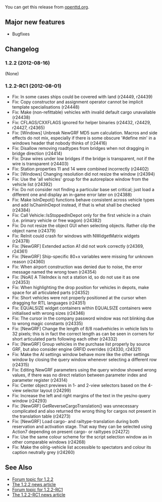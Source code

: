 
{{en/Archive/OpenTTD/Navigation}}
{{en/Archive/OpenTTD/NaviPrevNext|prev=en/Archive/OpenTTD/OpenTTD 1.2.1|next=en/Roadmap 1.3|date=2012-08-16}}

You can get this release from [http://www.openttd.org/en/download-stable openttd.org].

==Major new features==

* Bugfixes

==Changelog==

===1.2.2 (2012-08-16)===
(None)

===1.2.2-RC1 (2012-08-01)===

* Fix: In some cases ships could be covered with land {{en/Flyspray|5254}} (r24449, r24439)
* Fix: Copy constructor and assignment operator cannot be implicit template specialisations {{en/Flyspray|5255}} (r24448)
* Fix: Make (non-refittable) vehicles with invalid default cargo unavailable {{en/Flyspray|5256}} (r24438)
* Fix: CFLAGS/CXXFLAGS ignored for helper binaries (r24432, r24429, r24427, r24365)
* Fix: [Windows] Unbreak NewGRF MD5 sum calculation. Macros and side effects do not mix, especially if there is some obscure '#define min' in a windows header that nobody thinks of {{en/Flyspray|5231}} (r24416)
* Fix: Disallow removing roadtypes from bridges when not dragging in bridge direction {{en/Flyspray|5221}} (r24414)
* Fix: Draw wires under low bridges if the bridge is transparent, not if the wire is transparent (r24403)
* Fix: Station properties 11 and 14 were combined incorrectly {{en/Flyspray|5243}} (r24402)
* Fix: [Windows] Changing resolution did not resize the window (r24394)
* Fix: Use the 'all vehicles' group for the autoreplace window from the vehicle list {{en/Flyspray|5239}} (r24392)
* Fix: Do not consider not finding a particular base set critical; just load a different one and display an in-game error later on {{en/Flyspray|5233}} (r24388)
* Fix: Make IsInDepot() functions behave consistent across vehicle types and add IsChainInDepot instead, if that is what shall be checked {{en/Flyspray|5188}} (r24384)
* Fix: Call Vehicle::IsStoppedInDepot only for the first vehicle in a chain (i.e. primary vehicle or free wagon) (r24382)
* Fix: Do not resize the object GUI when selecting objects. Rather clip the object name (r24379)
* Fix: ReInit could crash for windows with NWidgetMatrix widgets {{en/Flyspray|5218}} (r24378)
* Fix: [NewGRF] Extended action A1 did not work correctly {{en/Flyspray|5227}} (r24369, r24361)
* Fix: [NewGRF] Ship-specific 80+x variables were missing for unknown reason {{en/Flyspray|5224}} (r24360)
* Fix: When airport construction was denied due to noise, the error message named the wrong town (r24354)
* Fix: [NoAI] A TileIndex is not a station id, so do not use it as one {{en/Flyspray|5215}} (r24353)
* Fix: When highlighting the drop position for vehicles in depots, make space for all articulated parts (r24352)
* Fix: Short vehicles were not properly positioned at the cursor when dragging for RTL languages (r24351)
* Fix: EQUALSIZE widget containers within EQUALSIZE containers were initialised with wrong sizes (r24346)
* Fix: The cursor in the company password window was not blinking due to wrong magic constants (r24335)
* Fix: [NewGRF] Change the length of 8/8 roadvehicles in vehicle lists to 32 pixels; this is in fact the correct length as can be seen in corners for short articulated parts following each other {{en/Flyspray|2553}} (r24332)
* Fix: [NewGRF] Group vehicles in the purchase list properly by source GRF, but also consider engine GRFID overrides {{en/Flyspray|4254}} (r24330, r24321)
* Fix: Make the AI settings window behave more like the other settings window by closing the query window whenever selecting a different row (r24315)
* Fix: Editing NewGRF parameters using the query window showed wrong values, if there was no direct relation between parameter index and parameter register (r24314)
* Fix: Center object previews in 1- and 2-view selectors based on the 4-view selector layout {{en/Flyspray|5057}} (r24299)
* Fix: Increase the left and right margins of the text in the yes/no query window (r24293)
* Fix: [NewGRF] GetReverseCargoTranslation() was unnecessary complicated and also returned the wrong thing for cargos not present in the translation table (r24273)
* Fix: [NewGRF] Load cargo- and railtype-translation during both reservation and activation stage. That way they can be selected using Action7 depending on present cargo- or railtypes (r24272)
* Fix: Use the same colour scheme for the script selection window as in other comparable windows (r24268)
* Fix: Make the oilrig-vehicle list accessible to spectators and colour its caption neutrally grey {{en/Flyspray|5126}} (r24260)

==See Also==

*[http://www.tt-forums.net/viewtopic.php?f=29&t=62173 Forum topic for 1.2.2]
*[http://www.openttd.org/en/news/173 The 1.2.2 news article]
*[http://www.tt-forums.net/viewtopic.php?f=29&t=62032 Forum topic for 1.2.2-RC1]
*[http://www.openttd.org/en/news/172 The 1.2.2-RC1 news article]